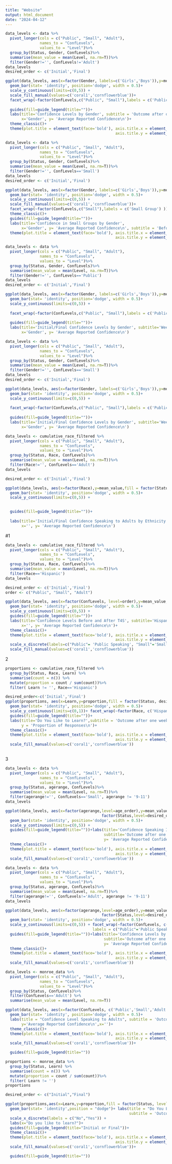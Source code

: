 ```yaml
---
title: "Website"
output: html_document
date: "2024-04-12"
---
```

```r
data_levels <- data %>% 
  pivot_longer(cols = c("Public", "Small", "Adult"), 
               names_to = "ConfLevels", 
               values_to = "Level")%>%
  group_by(Status, Gender, ConfLevels)%>%
  summarise(mean_value = mean(Level, na.rm=T))%>%
  filter(Gender!='', ConfLevels!='Adult')
data_levels
desired_order <- c('Initial','Final')

ggplot(data_levels, aes(x=factor(Gender, labels=c('Girls','Boys')),y=mean_value,fill = factor(Status,level=desired_order)))+
  geom_bar(stat= 'identity', position='dodge', width = 0.5)+
  scale_y_continuous(limits=c(0,5)) +
  scale_fill_manual(values=c('coral1','cornflowerblue'))+
  facet_wrap(~factor(ConfLevels,c("Public", "Small"),labels = c('Public Speaking', 'Small Group') ))+
  
  guides(fill=guide_legend(title=""))+
  labs(title='Confidence Levels by Gender', subtitle = 'Outcome after one week of T4S',
       x='Gender', y= 'Average Reported Confidence\n')+
  theme_classic()+
  theme(plot.title = element_text(face='bold'), axis.title.x = element_text(face='bold'), 
                                                axis.title.y = element_text(face='bold')) 
```

```r
data_levels <- data %>% 
  pivot_longer(cols = c("Public", "Small", "Adult"), 
               names_to = "ConfLevels", 
               values_to = "Level")%>%
  group_by(Status, Gender, ConfLevels)%>%
  summarise(mean_value = mean(Level, na.rm=T))%>%
  filter(Gender!='', ConfLevels=='Small')
data_levels
desired_order <- c('Initial','Final')

ggplot(data_levels, aes(x=factor(Gender, labels=c('Girls','Boys')),y=mean_value,fill = factor(Status,level=desired_order)))+
  geom_bar(stat= 'identity', position='dodge', width = 0.5)+
  scale_y_continuous(limits=c(0,5)) +
  scale_fill_manual(values=c('coral1','cornflowerblue'))+
  facet_wrap(~factor(ConfLevels,c("Small"),labels = c('Small Group') ))+
  theme_classic()+
  guides(fill=guide_legend(title=""))+
  labs(title='Confidence in Small Groups by Gender', 
       x='Gender', y= 'Average Reported Confidence\n', subtitle = 'Before and After T4S')+
  theme(plot.title = element_text(face='bold'), axis.title.x = element_text(face='bold'), 
                                                axis.title.y = element_text(face='bold'))
```

```r
data_levels <- data %>% 
  pivot_longer(cols = c("Public", "Small", "Adult"), 
               names_to = "ConfLevels", 
               values_to = "Level")%>%
  group_by(Status, Gender, ConfLevels)%>%
  summarise(mean_value = mean(Level, na.rm=T))%>%
  filter(Gender!='', ConfLevels=='Public')
data_levels
desired_order <- c('Initial','Final')

ggplot(data_levels, aes(x=factor(Gender, labels=c('Girls','Boys')),y=mean_value,fill = factor(Status,level=desired_order)))+
  geom_bar(stat= 'identity', position='dodge', width = 0.5)+
  scale_y_continuous(limits=c(0,5)) +
  
  facet_wrap(~factor(ConfLevels,c("Public", "Small"),labels = c('Public Speaking', 'Small Group') ))+
  
  guides(fill=guide_legend(title=""))+
  labs(title='Initial/Final Confidence Levels by Gender', subtitle='Week-long Program',
       x='Gender', y= 'Average Reported Confidence\n')
```
```r
data_levels <- data %>% 
  pivot_longer(cols = c("Public", "Small", "Adult"), 
               names_to = "ConfLevels", 
               values_to = "Level")%>%
  group_by(Status, Gender, ConfLevels)%>%
  summarise(mean_value = mean(Level, na.rm=T))%>%
  filter(Gender!='', ConfLevels=='Small')
data_levels
desired_order <- c('Initial','Final')

ggplot(data_levels, aes(x=factor(Gender, labels=c('Girls','Boys')),y=mean_value,fill = factor(Status,level=desired_order)))+
  geom_bar(stat= 'identity', position='dodge', width = 0.5)+
  scale_y_continuous(limits=c(0,5)) +
  
  facet_wrap(~factor(ConfLevels,c("Public", "Small"),labels = c('Public Speaking', 'Small Group') ))+
  
  guides(fill=guide_legend(title=""))+
  labs(title='Initial/Final Confidence Levels by Gender', subtitle='Week-long Program',
       x='Gender', y= 'Average Reported Confidence\n')
```

```r
data_levels <- cumulative_race_filtered %>% 
  pivot_longer(cols = c("Public", "Small", "Adult"), 
               names_to = "ConfLevels", 
               values_to = "Level")%>%
  group_by(Status, Race, ConfLevels)%>%
  summarise(mean_value = mean(Level, na.rm=T))%>%
  filter(Race!='', ConfLevels=='Adult')
data_levels

desired_order <- c('Initial','Final')

ggplot(data_levels, aes(x=factor(Race),y=mean_value,fill = factor(Status,level=desired_order)))+
  geom_bar(stat= 'identity', position='dodge', width = 0.5)+
  scale_y_continuous(limits=c(0,5)) +
  

  guides(fill=guide_legend(title=""))+
  
  labs(title='Initial/Final Confidence Speaking to Adults by Ethnicity', subtitle='Week-long Program',
       x='', y= 'Average Reported Confidence\n')
```

#1
```r
data_levels <- cumulative_race_filtered %>% 
  pivot_longer(cols = c("Public", "Small", "Adult"), 
               names_to = "ConfLevels", 
               values_to = "Level")%>%
  group_by(Status, Race, ConfLevels)%>%
  summarise(mean_value = mean(Level, na.rm=T))%>%
  filter(Race=='Hispanic')
data_levels

desired_order <- c('Initial','Final')
order <- c("Public", "Small", "Adult")

ggplot(data_levels, aes(x=factor(ConfLevels, level=order),y=mean_value,fill = factor(Status,level=desired_order)))+
  geom_bar(stat= 'identity', position='dodge', width = 0.5)+
  scale_y_continuous(limits=c(0,5)) +
  guides(fill=guide_legend(title=""))+
  labs(title='Confidence Levels Before and After T4S', subtitle='Hispanic Background',
       x='', y= 'Average Reported Confidence\n')+
  theme_classic()+
  theme(plot.title = element_text(face='bold'), axis.title.x = element_text(face='bold'), 
                                                axis.title.y = element_text(face='bold'))+
  scale_x_discrete(labels=c("Public"= 'Public Speaking', "Small"='Small Groups', "Adult"='Speaking to Adults'))+
  scale_fill_manual(values=c('coral1','cornflowerblue'))
```
2
```r
proportions <- cumulative_race_filtered %>%
  group_by(Status, Race, Learn) %>%
  summarise(count = n()) %>%
  mutate(proportion = count / sum(count))%>%
  filter( Learn != '', Race=='Hispanic')

desired_order<-c('Initial','Final')
ggplot(proportions, aes(x=Learn,y=proportion,fill = factor(Status, desired_order)))+
  geom_bar(stat= 'identity', position='dodge', width = 0.5)+
  scale_y_continuous(limits=c(0,1))+ facet_wrap(~factor(Race, c('Hispanic'), labels = c('Hispanic Students')))+
  guides(fill=guide_legend(title=""))+
  labs(title='Do You Like to Learn?',subtitle = 'Outcome after one week of T4S Curriculum',x='Survey Response', 
       y = 'Proportion of Responses\n')+
  theme_classic()+
  theme(plot.title = element_text(face='bold'), axis.title.x = element_text(face='bold'), 
                                                axis.title.y = element_text(face='bold'))+
  scale_fill_manual(values=c('coral1','cornflowerblue'))
  

```

3
```r
data_levels <- data %>% 
  pivot_longer(cols = c("Public", "Small", "Adult"), 
               names_to = "ConfLevels", 
               values_to = "Level")%>%
  group_by(Status, agerange, ConfLevels)%>%
  summarise(mean_value = mean(Level, na.rm=T))%>%
  filter(agerange!='', ConfLevels=='Small', agerange != '9-11')
data_levels

ggplot(data_levels, aes(x=factor(agerange,level=age_order),y=mean_value,fill =
                                          factor(Status,level=desired_order)))+
  geom_bar(stat= 'identity', position='dodge', width = 0.5)+
  scale_y_continuous(limits=c(0,5)) +
  guides(fill=guide_legend(title=""))+labs(title='Confidence Speaking In Small Groups by Age',
                                           subtitle='Outcome after one week of T4S Curriculum',x='Age Range',
                                           y= 'Average Reported Confidence\n')+
  theme_classic()+
  theme(plot.title = element_text(face='bold'), axis.title.x = element_text(face='bold'), 
                                                axis.title.y = element_text(face='bold'))+
  scale_fill_manual(values=c('coral1','cornflowerblue'))

```

```r
data_levels <- data %>% 
  pivot_longer(cols = c("Public", "Small", "Adult"), 
               names_to = "ConfLevels", 
               values_to = "Level")%>%
  group_by(Status, agerange, ConfLevels)%>%
  summarise(mean_value = mean(Level, na.rm=T))%>%
  filter(agerange!='', ConfLevels!='Adult', agerange != '9-11')
data_levels

ggplot(data_levels, aes(x=factor(agerange,level=age_order),y=mean_value,fill =
                                          factor(Status,level=desired_order)))+
  geom_bar(stat= 'identity', position='dodge', width = 0.5)+
  scale_y_continuous(limits=c(0,5)) + facet_wrap(~factor(ConfLevels, c("Public", "Small"), 
                                      labels = c("Public"='Public Speaking', "Small"= 'Small Group')))+
  guides(fill=guide_legend(title=""))+labs(title='Confidence Levels by Age',
                                           subtitle='Outcome after one week of T4S Curriculum',x='Age Range',
                                           y= 'Average Reported Confidence\n')+
  theme_classic()+
  theme(plot.title = element_text(face='bold'), axis.title.x = element_text(face='bold'), 
                                                axis.title.y = element_text(face='bold'))+
  scale_fill_manual(values=c('coral1','cornflowerblue'))

```

```r
data_levels <- monroe_data %>% 
  pivot_longer(cols = c("Public", "Small", "Adult"), 
               names_to = "ConfLevels", 
               values_to = "Level")%>%
  group_by(Status, ConfLevels)%>%
  filter(ConfLevels=='Adult') %>% 
  summarise(mean_value = mean(Level, na.rm=T))

ggplot(data_levels, aes(x=factor(ConfLevels, c('Public','Small','Adult')),y=mean_value,fill = factor(Status, desired_order)))+
  geom_bar(stat= 'identity', position='dodge', width = 0.5)+
  labs(title = "Confidence Level Speaking to Adults", subtitle = 'Outcome after 10 week T4S program',
       y='Average Reported Confidence\n',x='')+
  theme_classic()+
  theme(plot.title = element_text(face='bold'), axis.title.x = element_text(face='bold'), 
                                                axis.title.y = element_text(face='bold'))+
  scale_fill_manual(values=c('coral1','cornflowerblue'))+

  guides(fill=guide_legend(title=""))
```
```r
proportions <- monroe_data %>%
  group_by(Status, Learn) %>%
  summarise(count = n()) %>%
  mutate(proportion = count / sum(count))%>%
  filter( Learn != '')
proportions

desired_order <- c("Initial","Final")

ggplot(proportions,aes(x=Learn,y=proportion,fill = factor(Status, level=desired_order)))+
  geom_bar(stat= 'identity',position = "dodge")+ labs(title = "Do You Like to Learn?", y = 'Proportion of Responses\n',
                                                      subtitle = 'Outcome after 10 week T4S program')+
  scale_x_discrete(labels = c("No","Yes")) +
  labs(x="Do you like to learn?")+
  guides(fill=guide_legend(title="Initial or Final"))+
  theme_classic()+
  theme(plot.title = element_text(face='bold'), axis.title.x = element_text(face='bold'), 
                                                axis.title.y = element_text(face='bold'))+
  scale_fill_manual(values=c('coral1','cornflowerblue'))+

  guides(fill=guide_legend(title=""))
```



